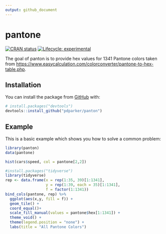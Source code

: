 ```yaml
---
output: github_document
---
```




# pantone

<!-- badges: start -->
[![CRAN status](https://www.r-pkg.org/badges/version/panton)](https://CRAN.R-project.org/package=panton)
[![Lifecycle: experimental](https://img.shields.io/badge/lifecycle-experimental-orange.svg)](https://www.tidyverse.org/lifecycle/#experimental)
<!-- badges: end -->

The goal of panton is to provide hex values for 1341 Pantone colors taken from [https://www.easycalculation.com/colorconverter/pantone-to-hex-table.php](here).

## Installation

You can install the package from [GitHub](https://github.com/) with:

``` r
# install.packages("devtools")
devtools::install_github("pdparker/panton")
```
## Example

This is a basic example which shows you how to solve a common problem:

```r
library(panton)
data(pantone)

hist(cars$speed, col = pantone[2,2])

```
```r
#install.packages("tidyverse")
library(tidyverse)
rep <- data.frame(x = rep(1:35, 39)[1:1341],
                  y = rep(1:39, each = 35)[1:1341],
                  f = factor(1:1341))
bind_cols(pantone, rep) %>%
  ggplot(aes(x,y, fill = f)) + 
  geom_tile() +
  coord_equal()+
  scale_fill_manual(values = pantone$hex[1:1341]) +
  theme_void() +
  theme(legend.position = "none") +
  labs(title = "All Pantone Colors")
```

